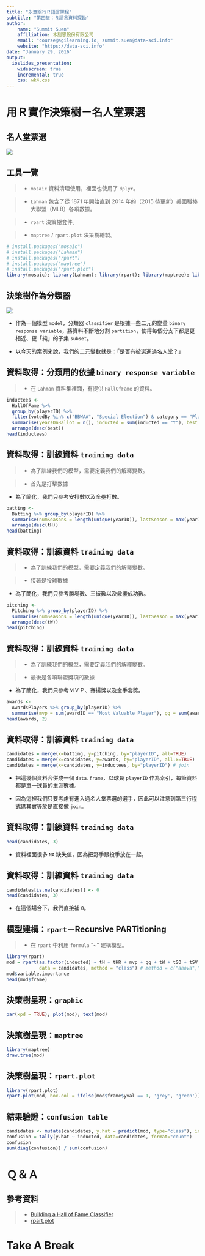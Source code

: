 ```yaml
---
title: "永豐銀行Ｒ語言課程"
subtitle: "第四堂：Ｒ語言資料探勘"
author:
    name: "Summit Suen"
    affiliation: 木刻思股份有限公司
    email: "course@agilearning.io, summit.suen@data-sci.info"
    website: "https://data-sci.info"
date: "January 29, 2016"
output:
  ioslides_presentation:
    widescreen: true
    incremental: true
    css: wk4.css
---
```


# 用Ｒ實作決策樹－名人堂票選

## 名人堂票選 {.fullpage}

![](http://mediadownloads.mlb.com/mlbam/2016/01/04/images/mlbf_535822283_th_45.jpg)

## 工具一覽

> - `mosaic` 資料清理使用，裡面也使用了 `dplyr`。

> - `Lahman` 包含了從 1871 年開始直到 2014 年的（2015 待更新）美國職棒大聯盟（MLB）各項數據。

> - `rpart` 決策樹套件。

> - `maptree` / `rpart.plot` 決策樹繪製。

```r
# install.packages("mosaic")
# install.packages("Lahman")
# install.packages("rpart")
# install.packages("maptree")
# install.packages("rpart.plot")
library(mosaic); library(Lahman); library(rpart); library(maptree); library(rpart.plot)
```

## 決策樹作為分類器 {.columns-2}

![](https://baseballwithr.files.wordpress.com/2014/11/unnamed-chunk-9-1.png)

- 作為一個模型 `model`，分類器 `classifier` 是根據一些二元的變量 `binary response variable`，將資料不斷地分割 `partition`，使得每個分支下都是更相近、更「純」的子集 `subset`。

- 以今天的案例來說，我們的二元變數就是：「是否有被選進過名人堂？」

## 資料取得：分類用的依據 `binary response variable`

> - 在 `Lahman` 資料集裡面，有提供 `HallOfFame` 的資料。

```r
inductees <-
  HallOfFame %>%
  group_by(playerID) %>%
  filter(votedBy %in% c("BBWAA", "Special Election") & category == "Player") %>%
  summarise(yearsOnBallot = n(), inducted = sum(inducted == "Y"), best = max(votes/ballots)) %>%
  arrange(desc(best))
head(inductees)
```

## 資料取得：訓練資料 `training data`

> - 為了訓練我們的模型，需要定義我們的解釋變數。

> - 首先是打擊數據

- 為了簡化，我們只參考安打數以及全壘打數。

```r
batting <-
  Batting %>% group_by(playerID) %>%
  summarise(numSeasons = length(unique(yearID)), lastSeason = max(yearID), tH = sum(H), tHR = sum(HR)) %>%
  arrange(desc(tH))
head(batting)
```

## 資料取得：訓練資料 `training data`

> - 為了訓練我們的模型，需要定義我們的解釋變數。

> - 接著是投球數據

- 為了簡化，我們只參考勝場數、三振數以及救援成功數。

```r
pitching <-
  Pitching %>% group_by(playerID) %>%
  summarise(numSeasons = length(unique(yearID)), lastSeason = max(yearID), tW = sum(W), tSO = sum(SO), tSV = sum(SV)) %>%
  arrange(desc(tW))
head(pitching)
```

## 資料取得：訓練資料 `training data`

> - 為了訓練我們的模型，需要定義我們的解釋變數。

> - 最後是各項聯盟獎項的數據

- 為了簡化，我們只參考ＭＶＰ、賽揚獎以及金手套獎。

```r
awards <-
  AwardsPlayers %>% group_by(playerID) %>%
  summarise(mvp = sum(awardID == "Most Valuable Player"), gg = sum(awardID == "Gold Glove"), cy = sum(awardID == "Cy Young Award"))
head(awards, 2)
```

## 資料取得：訓練資料 `training data`

```r
candidates = merge(x=batting, y=pitching, by="playerID", all=TRUE)
candidates = merge(x=candidates, y=awards, by="playerID", all.x=TRUE)
candidates = merge(x=candidates, y=inductees, by="playerID") # join
```

- 把這幾個資料合併成一個 `data.frame`，以球員 `playerID` 作為索引，每筆資料都是單一球員的生涯數據。

- 因為這裡我們只要考慮有進入過名人堂票選的選手，因此可以注意到第三行程式碼其實等於是直接做 `join`。

## 資料取得：訓練資料 `training data`

```r
head(candidates, 3)
```

- 資料裡面很多 `NA` 缺失值，因為把野手跟投手放在一起。

## 資料取得：訓練資料 `training data`

```r
candidates[is.na(candidates)] <- 0
head(candidates, 3)
```

- 在這個場合下，我們直接補 `0`。

## 模型建構：`rpart`－Recursive PARTitioning

> - 在 `rpart` 中利用 `formula` "~" 建構模型。

```r
library(rpart)
mod = rpart(as.factor(inducted) ~ tH + tHR + mvp + gg + tW + tSO + tSV + cy, 
            data = candidates, method = "class") # method = c("anova","poisson","class","exp")
mod$variable.importance
head(mod$frame)
```

## 決策樹呈現：`graphic`

```r
par(xpd = TRUE); plot(mod); text(mod)
```

## 決策樹呈現：`maptree`

```r
library(maptree)
draw.tree(mod)
```

## 決策樹呈現：`rpart.plot`

```r
library(rpart.plot)
rpart.plot(mod, box.col = ifelse(mod$frame$yval == 1, 'grey', 'green'))
```

## 結果驗證：`confusion table`

```r
candidates <- mutate(candidates, y.hat = predict(mod, type="class"), induct.prob = predict(mod)[,2])
confusion = tally(y.hat ~ inducted, data=candidates, format="count")
confusion
sum(diag(confusion)) / sum(confusion)
```

# Ｑ＆Ａ

## 參考資料 {.smaller}

> - [Building a Hall of Fame Classifier](https://baseballwithr.wordpress.com/2014/11/18/building-a-hall-of-fame-classifier-2/)
> - [rpart.plot](http://www.milbo.org/rpart-plot/)

# Take A Break